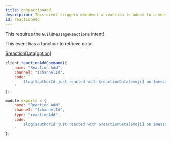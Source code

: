```yaml
---
title: onReactionAdd
description: This event triggers whenever a reaction is added to a message.
id: reactionAdd
---
```



<Aside title="Intents">

This requires the `GuildMessageReactions` intent!

</Aside>

<Aside title="Functions" type="tip">

This event has a function to retrieve data:

[$reactionData[option]](/functions/reactiondata)

</Aside>

<Example>

<div slot="default">

```js
client.reactionAddCommand({
    name: "Reaction Add",
    channel: "$channelId",
    code: `
        $log[$authorId just reacted with $reactionData[emoji] on $messageId!]
    `
});
```

</div>
<div slot="handler">

```js
module.exports = {
    name: "Reaction Add",
    channel: "$channelId",
    type: "reactionAdd",
    code: `
        $log[$authorId just reacted with $reactionData[emoji] on $messageId!]
    `
};
```

</div>
</Example>